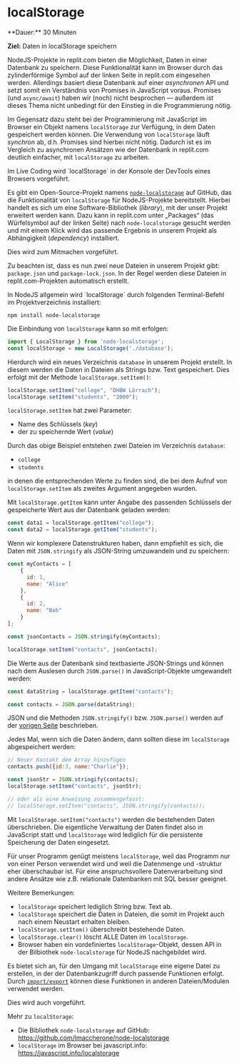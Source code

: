 
# localStorage

<Callout>
  **Dauer:** 30 Minuten
  
  **Ziel:** Daten in localStorage speichern
</Callout>

NodeJS-Projekte in replit.com bieten 
die Möglichkeit, Daten in einer Datenbank zu
speichern. Diese Funktionalität kann im Browser
durch das zylinderförmige Symbol auf der linken Seite 
in replit.com eingesehen werden. Allerdings
basiert diese Datenbank auf einer _asynchronen_ API 
und setzt somit ein Verständnis von Promises 
in JavaScript voraus. Promises (und `async/await`)
haben wir (noch) nicht besprochen &mdash; außerdem
ist dieses Thema nicht unbedingt für den Einstieg 
in die Programmierung nötig.

Im Gegensatz dazu steht bei der Programmierung mit 
JavaScript im Browser ein Objekt namens 
`localStorage` zur Verfügung, in dem Daten
gespeichert werden können. Die Verwendung von
`localStorage` läuft _synchron_ ab, d.h. Promises
sind hierbei nicht nötig. Dadurch ist es im 
Vergleich zu asynchronen Ansätzen wie der Datenbank 
in replit.com deutlich einfacher, mit `localStorage` 
zu arbeiten.

<Callout type="info">
Im Live Coding wird `localStorage` in der Konsole
der DevTools eines Browsers vorgeführt.
</Callout>

Es gibt ein Open-Source-Projekt namens
[`node-localstorage`](https://github.com/lmaccherone/node-localstorage) auf GitHub, das die 
Funktionalität von 
`localStorage` für NodeJS-Projekte bereitstellt.
Hierbei handelt es sich um eine Software-Bibliothek 
(_library_), mit der unser Projekt erweitert werden 
kann. Dazu kann in replit.com unter „Packages“ 
(das Würfelsymbol auf der linken Seite) nach 
`node-localstorage` gesucht werden und mit einem 
Klick wird das passende Ergebnis in unserem
Projekt als Abhängigkeit (_dependency_) installiert.

<Callout type="info">
Dies wird zum Mitmachen vorgeführt. 

Zu beachten ist, dass es nun zwei neue Dateien in
unserem Projekt gibt: `package.json` und 
`package-lock.json`. In der Regel werden diese 
Dateien in replit.com-Projekten automatisch 
erstellt.
</Callout>

<Callout type="info">
In NodeJS allgemein wird `localStorage` durch
folgenden Terminal-Befehl im Projektverzeichnis
installiert:

```
npm install node-localstorage
```
</Callout>

Die Einbindung von `localStorage` kann so
mit erfolgen:

```js
import { LocalStorage } from 'node-localstorage';
const localStorage = new LocalStorage('./database');
```

Hierdurch wird ein neues Verzeichnis `database`
in unserem Projekt erstellt. In diesem werden 
die Daten in Dateien als Strings bzw. Text 
gespeichert. Dies erfolgt mit der Methode 
`localStorage.setItem()`:

```js
localStorage.setItem("college", "DHBW Lörrach");
localStorage.setItem("students", "2000");
```

`localStorage.setItem` hat zwei Parameter:

- Name des Schlüssels (_key_)
- der zu speichernde Wert (_value_)

Durch das obige Beispiel entstehen zwei Dateien
im Verzeichnis `database`:

- `college`
- `students`

in denen die entsprechenden Werte zu finden sind,
die bei dem Aufruf von `localStorage.setItem` als 
zweites Argument angegeben wurden. 

Mit `localStorage.getItem` kann unter Angabe des
passenden Schlüssels der gespeicherte Wert aus
der Datenbank geladen werden:

```js
const data1 = localStorage.getItem("college");
const data2 = localStorage.getItem("students");
```

Wenn wir komplexere Datenstrukturen haben,
dann empfiehlt es sich, die Daten mit `JSON.stringify`
als JSON-String umzuwandeln und zu speichern:

```js
const myContacts = [
    {
      id: 1,
      name: "Alice"
    },
    {
      id: 2,
      name: "Bob"
    }
];

const jsonContacts = JSON.stringify(myContacts);

localStorage.setItem("contacts", jsonContacts);
```

Die Werte aus der Datenbank sind textbasierte
JSON-Strings und können nach dem Auslesen durch 
`JSON.parse()` in JavaScript-Objekte umgewandelt
werden: 

```js
const dataString = localStorage.getItem("contacts");

const contacts = JSON.parse(dataString);
```

JSON und die Methoden `JSON.stringify()` bzw.
`JSON.parse()` werden auf der [vorigen Seite](/prog/08-organize/json) beschrieben.

Jedes Mal, wenn sich die Daten ändern, dann
sollten diese im `localStorage` abgespeichert
werden:

```js
// Neuer Kontakt dem Array hinzufügen
contacts.push({id:3, name:"Charlie"});

const jsonStr = JSON.stringify(contacts);
localStorage.setItem("contacts", jsonStr);

// oder als eine Anweisung zusammengefasst:
// localStorage.setItem("contacts", JSON.stringify(contacts));
```

Mit `localStorage.setItem("contacts")` werden
die bestehenden Daten überschrieben. Die eigentliche
Verwaltung der Daten findet also in JavaScript statt
und `localStorage` wird lediglich für die persistente
Speicherung der Daten eingesetzt.

Für unser Programm genügt meistens `localStorage`,
weil das Programm nur von einer Person verwendet
wird und weil die Datenmenge und -struktur eher
überschaubar ist. Für eine anspruchsvollere 
Datenverarbeitung sind andere Ansätze wie z.B.
relationale Datenbanken mit SQL besser geeignet.

Weitere Bemerkungen:

- `localStorage` speichert lediglich String bzw. Text ab.
- `localStorage` speichert die Daten in Dateien, die somit im Projekt auch nach einem Neustart erhalten bleiben.
- `localStorage.setItem()` überschreibt bestehende Daten.
- `localStorage.clear()` löscht ALLE Daten im `localStorage`.
- Browser haben ein vordefiniertes `localStorage`-Objekt, dessen API in der Bilbiothek `node-localstorage` für NodeJS nachgebildet wird.

Es bietet sich an, für den Umgang mit `localStorage`
eine eigene Datei zu erstellen, in der der 
Datenbankzugriff durch
passende Funktionen erfolgt. Durch 
[`import/export`](/prog/08-organize/import-export)
können diese Funktionen in anderen Dateien/Modulen
verwendet werden.

<Callout type="info">
Dies wird auch vorgeführt.

Mehr zu `localStorage`:

- Die Bibliothek `node-localstorage` auf GitHub: https://github.com/lmaccherone/node-localstorage
- `localStorage` im Browser bei javascript.info: https://javascript.info/localstorage
 
</Callout>
